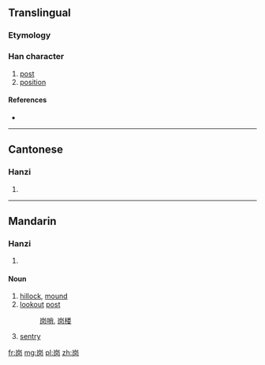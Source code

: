 {{also|岡|崗}}
==Translingual==

===Etymology===
{{Han simp|崗|f=岡|t=冈}}

{{Han compound|山|冈|c1=s|c2=p|t1=hill|ls=psc}}

===Han character===
{{Han char|rn=46|rad=山|as=04|sn=7|four=|canj=山月大 (UBK)|ids=⿱[[山]][[冈]]}}

# [[post]]
# [[position]]

====References====
* {{Han ref|kx=0308.331|hdz=10763.090|uh=5C97|ud=23703}}

----

==Cantonese==

===Hanzi===
{{yue-hanzi|jyut=[[gong1]]|y=gong1|tra=崗}}

# {{defn|lang=yue|sort=山04}}

----

==Mandarin==

===Hanzi===
{{cmn-hanzi|tra=崗|pin=[[gǎng]] ([[gang3]])|wg=kang<sup>3</sup>}}

# {{defn|lang=cmn|sort=山04}}

====Noun====
{{cmn-noun|s|pin=gǎng|pint=gang3}}

# [[hillock]], [[mound]]
# [[lookout]] [[post]]
#: [[岗哨]], [[岗楼]]
# [[sentry]]

[[fr:岗]]
[[mg:岗]]
[[pl:岗]]
[[zh:岗]]